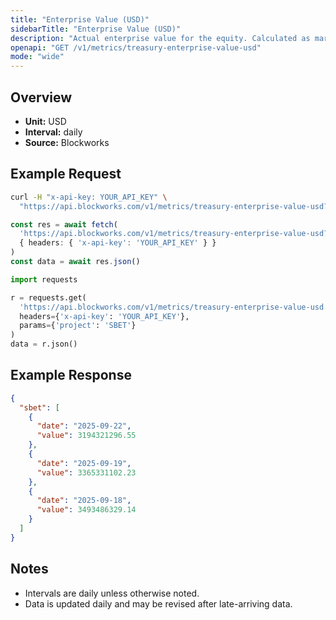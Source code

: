 ```yaml
---
title: "Enterprise Value (USD)"
sidebarTitle: "Enterprise Value (USD)"
description: "Actual enterprise value for the equity. Calculated as market cap - liabilities + assets"
openapi: "GET /v1/metrics/treasury-enterprise-value-usd"
mode: "wide"
---
```


## Overview

- **Unit:** USD
- **Interval:** daily
- **Source:** Blockworks

## Example Request

<CodeGroup>

```bash cURL
curl -H "x-api-key: YOUR_API_KEY" \
  "https://api.blockworks.com/v1/metrics/treasury-enterprise-value-usd?project=SBET"
```

```typescript TypeScript
const res = await fetch(
  'https://api.blockworks.com/v1/metrics/treasury-enterprise-value-usd?project=SBET',
  { headers: { 'x-api-key': 'YOUR_API_KEY' } }
)
const data = await res.json()
```

```python Python
import requests

r = requests.get(
  'https://api.blockworks.com/v1/metrics/treasury-enterprise-value-usd',
  headers={'x-api-key': 'YOUR_API_KEY'},
  params={'project': 'SBET'}
)
data = r.json()
```

</CodeGroup>

## Example Response

```json
{
  "sbet": [
    {
      "date": "2025-09-22",
      "value": 3194321296.55
    },
    {
      "date": "2025-09-19",
      "value": 3365331102.23
    },
    {
      "date": "2025-09-18",
      "value": 3493486329.14
    }
  ]
}
```

## Notes
- Intervals are daily unless otherwise noted.
- Data is updated daily and may be revised after late-arriving data.